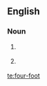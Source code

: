 {{also|four foot}}
==English==
{{tea room|y=2013|m=April|fragment=four foot}}

===Noun===
{{head|en|noun}}

# {{lb|en|rail transport}} {{alternative spelling of|four foot|lang=en}}
# {{lb|en|curling}} {{alternative spelling of|4-foot|lang=en}}

[[te:four-foot]]